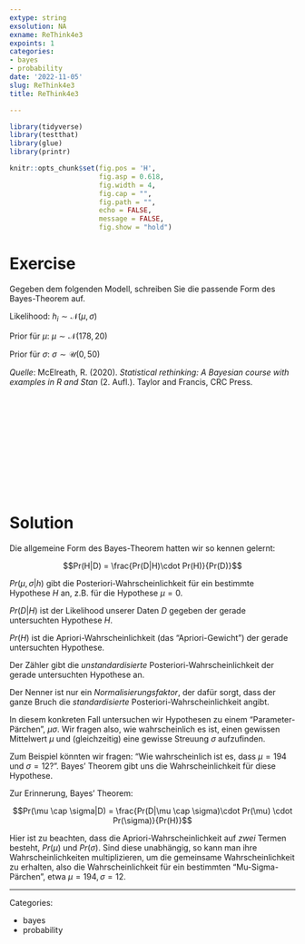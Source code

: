 ```yaml
---
extype: string
exsolution: NA
exname: ReThink4e3 
expoints: 1
categories:
- bayes
- probability
date: '2022-11-05'
slug: ReThink4e3
title: ReThink4e3

---
```





```r
library(tidyverse)
library(testthat)
library(glue)
library(printr)
```


```r
knitr::opts_chunk$set(fig.pos = 'H',
                      fig.asp = 0.618,
                      fig.width = 4,
                      fig.cap = "", 
                      fig.path = "",
                      echo = FALSE,
                      message = FALSE,
                      fig.show = "hold")
```






# Exercise



Gegeben dem folgenden Modell, 
schreiben Sie die passende Form des Bayes-Theorem auf.

Likelihood:
$h_i \sim \mathcal{N}(\mu, \sigma)$

Prior für $\mu$:
$\mu \sim \mathcal{N}(178, 20)$

Prior für $\sigma$:
$\sigma \sim \mathcal{U}(0, 50)$



*Quelle*: McElreath, R. (2020). *Statistical rethinking: A Bayesian course with examples in R and Stan* (2. Aufl.). Taylor and Francis, CRC Press.





</br>
</br>
</br>
</br>
</br>
</br>
</br>
</br>
</br>
</br>

# Solution

Die allgemeine Form des Bayes-Theorem hatten wir so kennen gelernt:

$$Pr(H|D) = \frac{Pr(D|H)\cdot Pr(H)}{Pr(D)}$$


$Pr(\mu, \sigma|h)$ gibt die Posteriori-Wahrscheinlichkeit für ein bestimmte Hypothese $H$ an, 
z.B. für die Hypothese $\mu=0$.

$Pr(D|H)$ ist der Likelihood unserer Daten $D$ gegeben der gerade untersuchten Hypothese $H$.

$Pr(H)$ ist die Apriori-Wahrscheinlichkeit (das "Apriori-Gewicht") der gerade untersuchten Hypothese.

Der Zähler gibt die *unstandardisierte* Posteriori-Wahrscheinlichkeit der gerade untersuchten Hypothese an.

Der Nenner ist nur ein *Normalisierungsfaktor*, 
der dafür sorgt, dass der ganze Bruch die *standardisierte* Posteriori-Wahrscheinlichkeit angibt.

In diesem konkreten Fall untersuchen wir Hypothesen zu einem "Parameter-Pärchen", $\mu\sigma$. 
Wir fragen also, wie wahrscheinlich es ist, 
einen gewissen Mittelwert $\mu$ und (gleichzeitig) eine gewisse Streuung $\sigma$ aufzufinden.

Zum Beispiel könnten wir fragen: 
"Wie wahrscheinlich ist es, dass $\mu=194$ und $\sigma=12$?". 
Bayes' Theorem gibt uns die Wahrscheinlichkeit für diese Hypothese.


Zur Erinnerung, Bayes' Theorem:



$$Pr(\mu \cap \sigma|D) = \frac{Pr(D|\mu \cap \sigma)\cdot Pr(\mu) \cdot Pr(\sigma)}{Pr(H)}$$


Hier ist zu beachten, dass die Apriori-Wahrscheinlichkeit auf *zwei* Termen besteht, $Pr(\mu)$ und $Pr(\sigma)$. 
Sind diese unabhängig, so kann man ihre Wahrscheinlichkeiten multiplizieren, 
um die gemeinsame Wahrscheinlichkeit zu erhalten, 
also die Wahrscheinlichkeit für ein bestimmten "Mu-Sigma-Pärchen", etwa $\mu=194,\sigma=12$.





---

Categories: 

- bayes
- probability

